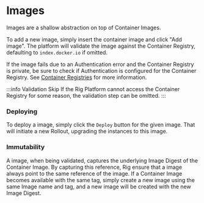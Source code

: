 # Images

Images are a shallow abstraction on top of Container Images.

To add a new image, simply insert the container image and click "Add image". The platform will validate the image against the Container Registry, defaulting to `index.docker.io` if omitted.

If the image fails due to an Authentication error and the Container Registry is private, be sure to check if Authentication is configured for the Container Registry.
See [Container Registries](../operator-manual/setup-guide/platform/container-registries) for more information.

:::info Validation Skip
If the Rig Platform cannot access the Container Registry for some reason, the validation step can be omitted.
:::

### Deploying

To deploy a image, simply click the `Deploy` button for the given image. That will initiate a new Rollout, upgrading the instances to this image.

### Immutability

A image, when being validated, captures the underlying Image Digest of the Container Image. By capturing this reference, Rig ensure that a image always point to the same reference of the image. If a Container Image becomes available with the same tag, simply create a new image using the same Image name and tag, and a new image will be created with the new Image Digest.
